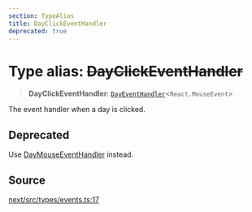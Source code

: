 ```yaml
---
section: TypeAlias
title: DayClickEventHandler
deprecated: true
---
```


# Type alias: ~~DayClickEventHandler~~

> **DayClickEventHandler**: [`DayEventHandler`](/api/next/type-aliases/DayEventHandler.mdx)\<`React.MouseEvent`\>

The event handler when a day is clicked.

## Deprecated

Use [DayMouseEventHandler](/api/next/type-aliases/DayMouseEventHandler.mdx) instead.

## Source

[next/src/types/events.ts:17](https://github.com/gpbl/react-day-picker/blob/a8bfa5451/next/src/types/events.ts#L17)
